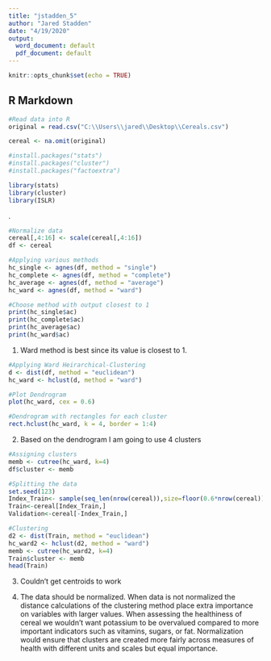 ```yaml
---
title: "jstadden_5"
author: "Jared Stadden"
date: "4/19/2020"
output:
  word_document: default
  pdf_document: default
---
```


```r
knitr::opts_chunk$set(echo = TRUE)
```

## R Markdown


```r
#Read data into R
original = read.csv("C:\\Users\\jared\\Desktop\\Cereals.csv")

cereal <- na.omit(original)

#install.packages("stats")
#install.packages("cluster")
#install.packages("factoextra")

library(stats)
library(cluster)
library(ISLR)

```
.

```r
#Normalize data
cereal[,4:16] <- scale(cereal[,4:16])
df <- cereal

#Applying various methods
hc_single <- agnes(df, method = "single")
hc_complete <- agnes(df, method = "complete")
hc_average <- agnes(df, method = "average")
hc_ward <- agnes(df, method = "ward")

#Choose method with output closest to 1
print(hc_single$ac)
print(hc_complete$ac)
print(hc_average$ac)
print(hc_ward$ac)
```

1. Ward method is best since its value is closest to 1.


```r
#Applying Ward Heirarchical-Clustering
d <- dist(df, method = "euclidean")
hc_ward <- hclust(d, method = "ward")  

#Plot Dendrogram
plot(hc_ward, cex = 0.6)

#Dendrogram with rectangles for each cluster
rect.hclust(hc_ward, k = 4, border = 1:4)
```
2. Based on the dendrogram I am going to use 4 clusters


```r
#Assigning clusters
memb <- cutree(hc_ward, k=4)
df$cluster <- memb
```

```r
#Splitting the data
set.seed(123)
Index_Train<- sample(seq_len(nrow(cereal)),size=floor(0.6*nrow(cereal)))
Train<-cereal[Index_Train,]
Validation<-cereal[-Index_Train,]

#Clustering
d2 <- dist(Train, method = "euclidean")
hc_ward2 <- hclust(d2, method = "ward")  
memb <- cutree(hc_ward2, k=4)
Train$cluster <- memb
head(Train)
```
3. Couldn't get centroids to work



4. The data should be normalized. When data is not normalized the distance calculations of the clustering method place extra importance on variables with larger values. When assessing the healthiness of cereal we wouldn't want potassium to be overvalued compared to more important indicators such as vitamins, sugars, or fat. Normalization would ensure that clusters are created more fairly across measures of health with different units and scales but equal importance. 